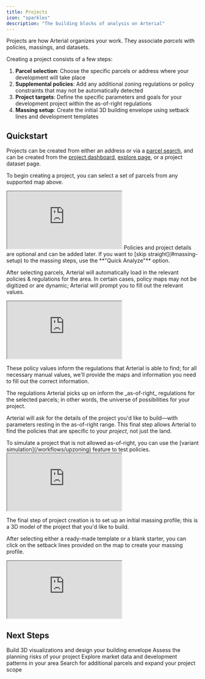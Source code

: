 ```yaml
---
title: Projects
icon: "sparkles"
description: "The building blocks of analysis on Arterial"
---
```


Projects are how Arterial organizes your work. They associate _parcels_ with policies, massings, and datasets.

Creating a project consists of a few steps:

1. **Parcel selection**: Choose the specific parcels or address where your development will take place
2. **Supplemental policies**: Add any additional zoning regulations or policy constraints that may not be automatically detected
3. **Project targets**: Define the specific parameters and goals for your development project within the as-of-right regulations
4. **Massing setup**: Create the initial 3D building envelope using setback lines and development templates

## Quickstart

<Steps titleSize="h3">
<Step title="Parcel Selection">

Projects can be created from either an address or via a [parcel search](/workflows/parcel-search), and can be created from the [project dashboard](https://arterial.design/app/overview), [explore page](https://arterial.design/app/explore), or a project dataset page.

To begin creating a project, you can select a set of parcels from any supported map above.

<Frame caption="Parcels can be selected from the project overview map.">
	<iframe
		src="https://player.mux.com/GHyznNY6kVafaJgOLv9hoiTMnsWPRX01EU13oaNaN9J00?accent-color=%239c9586"
		allow="accelerometer; gyroscope; autoplay; encrypted-media; picture-in-picture;"
		allowfullscreen
		className="w-full aspect-video"
	></iframe>
</Frame>
</Step>
<Step title="Supplemental Policies" >

<Info>
	Policies and project details are optional and can be added later. If you want
	to [skip straight](#massing-setup) to the massing steps, use the **"Quick
	Analyze"** option.
</Info>

After selecting parcels, Arterial will automatically load in the relevant policies & regulations for the area. In certain cases, policy maps may not be digitized or are dynamic; Arterial will prompt you to fill out the relevant values.

<Frame caption="Parcels can be selected from the project overview map.">
	<iframe
		src="https://player.mux.com/GHyznNY6kVafaJgOLv9hoiTMnsWPRX01EU13oaNaN9J00?accent-color=%239c9586"
		allow="accelerometer; gyroscope; autoplay; encrypted-media; picture-in-picture;"
		allowfullscreen
		className="w-full aspect-video"
	></iframe>
</Frame>

These policy values inform the regulations that Arterial is able to find; for all necessary manual values, we'll provide the maps and information you need to fill out the correct information.

</Step>
<Step title="Project Details">
The regulations Arterial picks up on inform the _as-of-right_ regulations for the selected parcels; in other words, the universe of possibilities for your project.

Arterial will ask for the details of the project you'd like to build—with parameters resting in the as-of-right range. This final step allows Arterial to find the policies that are specific to your _project_, not just the land.

<Info>
	To simulate a project that is not allowed as-of-right, you can use the
	[variant simulation](/workflows/upzoning) feature to test policies.
</Info>

<Frame caption="All details of ">
	<iframe
		src="https://player.mux.com/GHyznNY6kVafaJgOLv9hoiTMnsWPRX01EU13oaNaN9J00?accent-color=%239c9586"
		allow="accelerometer; gyroscope; autoplay; encrypted-media; picture-in-picture;"
		allowfullscreen
		className="w-full aspect-video"
	></iframe>
</Frame>
</Step>
<Step title="Massing Setup">

The final step of project creation is to set up an initial massing profile; this is a 3D model of the project that you'd like to build.

After selecting either a ready-made template or a blank starter, you can click on the setback lines provided on the map to create your massing profile.

<Frame caption="Setbacks provide the boundary information for Arterial's simulations.">
	<iframe
		src="https://player.mux.com/GHyznNY6kVafaJgOLv9hoiTMnsWPRX01EU13oaNaN9J00?accent-color=%239c9586"
		allow="accelerometer; gyroscope; autoplay; encrypted-media; picture-in-picture;"
		allowfullscreen
		className="w-full aspect-video"
	></iframe>
</Frame>

</Step>
</Steps>

## Next Steps

<CardGroup cols={2}>
	<Card title="Create a Massing" icon="cuboid" href="/essentials/massing">
		Build 3D visualizations and design your building envelope
	</Card>
	<Card title="Analyze Policies" icon="book-open" href="/essentials/policies">
		Assess the planning risks of your project
	</Card>
	<Card title="Analyze Datasets" icon="layers-2" href="/essentials/datasets">
		Explore market data and development patterns in your area
	</Card>
	<Card
		title="Analyze with New Parcels"
		icon="map-pin"
		href="/workflows/parcel-search"
	>
		Search for additional parcels and expand your project scope
	</Card>
</CardGroup>
